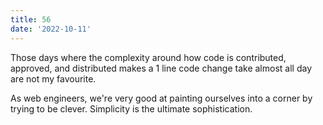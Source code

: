 ```yaml
---
title: 56
date: '2022-10-11'
---
```


Those days where the complexity around how code is contributed, approved, and distributed makes a 1 line code change take almost all day are not my favourite.

As web engineers, we're very good at painting ourselves into a corner by trying to be clever. Simplicity is the ultimate sophistication.
